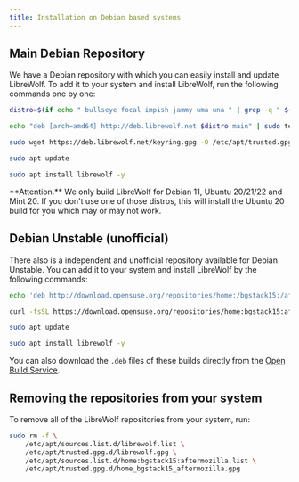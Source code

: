 ```yaml
---
title: Installation on Debian based systems
---
```



<InstallationHeader />

## Main Debian Repository

We have a Debian repository with which you can easily install and update
LibreWolf. To add it to your system and install LibreWolf, run the following
commands one by one:

```bash
distro=$(if echo " bullseye focal impish jammy uma una " | grep -q " $(lsb_release -sc) "; then echo $(lsb_release -sc); else echo focal; fi)

echo "deb [arch=amd64] http://deb.librewolf.net $distro main" | sudo tee /etc/apt/sources.list.d/librewolf.list

sudo wget https://deb.librewolf.net/keyring.gpg -O /etc/apt/trusted.gpg.d/librewolf.gpg

sudo apt update

sudo apt install librewolf -y
```

<Callout emoji="">
  **Attention.** We only build LibreWolf for Debian 11, Ubuntu 20/21/22 and Mint
  20. If you don't use one of those distros, this will install the Ubuntu 20
  build for you which may or may not work.
</Callout>

## Debian Unstable (unofficial)

There also is a independent and unofficial repository available for Debian
Unstable. You can add it to your system and install LibreWolf by the following
commands:

```bash
echo 'deb http://download.opensuse.org/repositories/home:/bgstack15:/aftermozilla/Debian_Unstable/ /' | sudo tee /etc/apt/sources.list.d/home:bgstack15:aftermozilla.list

curl -fsSL https://download.opensuse.org/repositories/home:bgstack15:aftermozilla/Debian_Unstable/Release.key | gpg --dearmor | sudo tee /etc/apt/trusted.gpg.d/home_bgstack15_aftermozilla.gpg > /dev/null

sudo apt update

sudo apt install librewolf -y
```

You can also download the `.deb` files of these builds directly from the
[Open Build Service](https://download.opensuse.org/repositories/home:/bgstack15:/aftermozilla/Debian_Unstable/amd64/).

## Removing the repositories from your system

To remove all of the LibreWolf repositories from your system, run:

```bash
sudo rm -f \
    /etc/apt/sources.list.d/librewolf.list \
    /etc/apt/trusted.gpg.d/librewolf.gpg \
    /etc/apt/sources.list.d/home:bgstack15:aftermozilla.list \
    /etc/apt/trusted.gpg.d/home_bgstack15_aftermozilla.gpg
```
